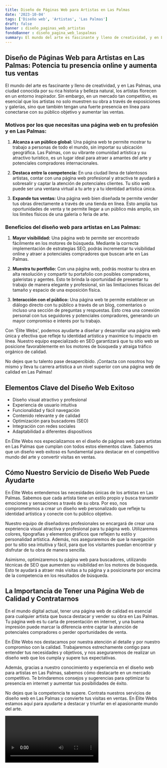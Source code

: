 ```yaml
---
title: Diseño de Páginas Web para Artistas en Las Palmas
date: '2023-10-04'
tags: ['Diseño web', 'Artistas', 'Las Palmas']
draft: false
banner : diseño_paginas_web_artistas
fondoBanner : diseño_pagina_web_laspalmas
summary: El mundo del arte es fascinante y lleno de creatividad, y en Las Palmas, una ciudad conocida por su rica historia y belleza natural, los artistas florecen en un entorno inspirador. Sin embargo, en un mercado tan competitivo, es esencial que los artistas no solo muestren su obra a través de exposiciones y galerías, sino que también tengan una fuerte presencia en línea para conectarse con su público objetivo y aumentar las ventas.
---
```


## Diseño de Páginas Web para Artistas en Las Palmas: Potencia tu presencia online y aumenta tus ventas

El mundo del arte es fascinante y lleno de creatividad, y en Las Palmas, una ciudad conocida por su rica historia y belleza natural, los artistas florecen en un entorno inspirador. Sin embargo, en un mercado tan competitivo, es esencial que los artistas no solo muestren su obra a través de exposiciones y galerías, sino que también tengan una fuerte presencia en línea para conectarse con su público objetivo y aumentar las ventas.

### Motivos por los que necesitas una página web en tu profesión y en Las Palmas:

1. **Alcanza a un público global:** Una página web te permite mostrar tu trabajo a personas de todo el mundo, sin importar su ubicación geográfica. Las Palmas, con su vibrante comunidad artística y su atractivo turístico, es un lugar ideal para atraer a amantes del arte y potenciales compradores internacionales.

2. **Destaca entre la competencia:** En una ciudad llena de talentosos artistas, contar con una página web profesional y atractiva te ayudará a sobresalir y captar la atención de potenciales clientes. Tu sitio web puede ser una ventana virtual a tu arte y a tu identidad artística única.

3. **Expande tus ventas:** Una página web bien diseñada te permite vender tus obras directamente a través de una tienda en línea. Esto amplía tus oportunidades de venta y te permite llegar a un público más amplio, sin los límites físicos de una galería o feria de arte.

### Beneficios del diseño web para artistas en Las Palmas:

1. **Mayor visibilidad:** Una página web te permite ser encontrado fácilmente en los motores de búsqueda. Mediante la correcta implementación de estrategias SEO, podrás incrementar tu visibilidad online y atraer a potenciales compradores que buscan arte en Las Palmas.

2. **Muestra tu portfolio:** Con una página web, podrás mostrar tu obra en alta resolución y compartir tu portafolio con posibles compradores, galeristas y agentes. Esto te brinda la oportunidad de presentar tu trabajo de manera elegante y profesional, sin las limitaciones físicas del tamaño y espacio de una exposición física.

3. **Interacción con el público:** Una página web te permite establecer un diálogo directo con tu público a través de un blog, comentarios o incluso una sección de preguntas y respuestas. Esto crea una conexión personal con tus seguidores y potenciales compradores, generando un mayor compromiso e interés por tu trabajo.

Con 'Élite Webs', podemos ayudarte a diseñar y desarrollar una página web única y efectiva que refleje tu identidad artística y maximice tu impacto en línea. Nuestro equipo especializado en SEO garantizará que tu sitio web se posicione favorablemente en los motores de búsqueda y atraiga tráfico orgánico de calidad.

No dejes que tu talento pase desapercibido. ¡Contacta con nosotros hoy mismo y lleva tu carrera artística a un nivel superior con una página web de calidad en Las Palmas!

<GifSeo />

<Cta />

## Elementos Clave del Diseño Web Exitoso

- Diseño visual atractivo y profesional
- Experiencia de usuario intuitiva
- Funcionalidad y fácil navegación
- Contenido relevante y de calidad
- Optimización para buscadores (SEO)
- Integración con redes sociales
- Adaptabilidad a diferentes dispositivos

En Élite Webs nos especializamos en el diseño de páginas web para artistas en Las Palmas que cumplan con todos estos elementos clave. Sabemos que un diseño web exitoso es fundamental para destacar en el competitivo mundo del arte y convertir visitas en ventas.

## Cómo Nuestro Servicio de Diseño Web Puede Ayudarte

En Élite Webs entendemos las necesidades únicas de los artistas en Las Palmas. Sabemos que cada artista tiene un estilo propio y busca transmitir emociones y sensaciones a través de su obra. Por eso, nos comprometemos a crear un diseño web personalizado que refleje tu identidad artística y conecte con tu público objetivo.

Nuestro equipo de diseñadores profesionales se encargará de crear una experiencia visual atractiva y profesional para tu página web. Utilizaremos colores, tipografías y elementos gráficos que reflejen tu estilo y personalidad artística. Además, nos aseguraremos de que la navegación por tu sitio sea intuitiva y fácil, para que los visitantes puedan encontrar y disfrutar de tu obra de manera sencilla.

Asimismo, optimizaremos tu página web para buscadores, utilizando técnicas de SEO que aumenten su visibilidad en los motores de búsqueda. Esto te ayudará a atraer más visitas a tu página y a posicionarte por encima de la competencia en los resultados de búsqueda.

## La Importancia de Tener una Página Web de Calidad y Contratarnos

En el mundo digital actual, tener una página web de calidad es esencial para cualquier artista que busca destacar y vender su obra en Las Palmas. Tu página web es tu carta de presentación en internet, y una buena impresión puede marcar la diferencia entre captar la atención de potenciales compradores o perder oportunidades de venta.

En Élite Webs nos destacamos por nuestra atención al detalle y por nuestro compromiso con la calidad. Trabajaremos estrechamente contigo para entender tus necesidades y objetivos, y nos aseguraremos de realizar un diseño web que los cumpla y supere tus expectativas.

Además, gracias a nuestro conocimiento y experiencia en el diseño web para artistas en Las Palmas, sabemos cómo destacarte en un mercado competitivo. Te brindaremos consejos y sugerencias para optimizar tu presencia en internet y aumentar tus posibilidades de éxito.

No dejes que la competencia te supere. Contrata nuestros servicios de diseño web en Las Palmas y convierte tus visitas en ventas. En Élite Webs estamos aquí para ayudarte a destacar y triunfar en el apasionante mundo del arte.

<Video />

<CtaBot job='Artistas' city='Las Palmas'/>

<Gmaps query='Las Palmas+españa+maps' />